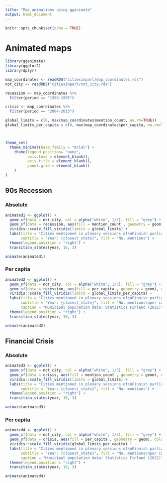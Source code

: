 ```yaml
---
title: "Map animations using gganimate"
output: html_document
---
```


```r
knitr::opts_chunk$set(echo = TRUE)
```


# Animated maps

```r
library(gganimate)
library(ggplot2)
library(dplyr)

map_coordinates <- readRDS("citiesinparl/map_coordinates.rds")
not_city <- readRDS("citiesinparl/not_city.rds")

recession <- map_coordinates %>% 
  filter(period == "1986-1995")

crisis <- map_coordinates %>% 
  filter(period == "2004-2013")

global_limits = c(0, max(map_coordinates$mention_count, na.rm=TRUE))
global_limits_per_capita = c(0, max(map_coordinates$per_capita, na.rm=TRUE))



theme_set(
  theme_minimal(base_family = "Arial") +
    theme(legend.position= "none",
          axis.text = element_blank(),
          axis.title = element_blank(),
          panel.grid = element_blank()
    )
)

```

## 90s Recession

### Absolute

```r
animated1 <- ggplot() +
  geom_sf(data = not_city, col = alpha("white", 1/3), fill = "grey") +
  geom_sf(data = recession, aes(fill = mention_count , geometry = geom), colour = alpha("white", 1/3)) +
  viridis::scale_fill_viridis(limits = global_limits) +
  labs(title = "Cities mentioned in plenary sessions of\nFinnish parliament 1986-1995",
       subtitle = "Year: {closest_state}", fill = "No. mentions") +
  theme(legend.position = "right") +
  transition_states(year, 10, 3)

animate(animated1)
```

### Per capita

```r
animated2 <- ggplot() +
  geom_sf(data = not_city, col = alpha("white", 1/3), fill = "grey") +
  geom_sf(data = recession, aes(fill = per_capita , geometry = geom), colour = alpha("white", 1/3)) +
  viridis::scale_fill_viridis(limits = global_limits_per_capita) +
  labs(title = "Cities mentioned in plenary sessions of\nFinnish parliament 1986-1995",
       subtitle = "Year: {closest_state}", fill = "No. mentions\nper capita",
       caption = "Municipal population data: Statistics Finland (2021)") +
  theme(legend.position = "right") +
  transition_states(year, 10, 3)

animate(animated2)
```



## Financial Crisis

### Absolute

```r
animated3 <- ggplot() +
  geom_sf(data = not_city, col = alpha("white", 1/3), fill = "grey") +
  geom_sf(data = crisis, aes(fill = mention_count , geometry = geom), colour = alpha("white", 1/3)) +
  viridis::scale_fill_viridis(limits = global_limits) +
  labs(title = "Cities mentioned in plenary sessions of\nFinnish parliament 2004-2013",
       subtitle = "Year: {closest_state}", fill = "No. mentions") +
  theme(legend.position = "right") +
  transition_states(year, 10, 3)

animate(animated3)
```

### Per capita

```r
animated4 <- ggplot() +
  geom_sf(data = not_city, col = alpha("white", 1/3), fill = "grey") +
  geom_sf(data = crisis, aes(fill = per_capita , geometry = geom), colour = alpha("white", 1/3)) +
  viridis::scale_fill_viridis(global_limits_per_capita) +
  labs(title = "Cities mentioned in plenary sessions of\nFinnish parliament 2004-2013",
       subtitle = "Year: {closest_state}", fill = "No. mentions\nper capita",
       caption = "Municipal population data: Statistics Finland (2021)") +
  theme(legend.position = "right") +
  transition_states(year, 10, 3)

animate(animated4)
```


